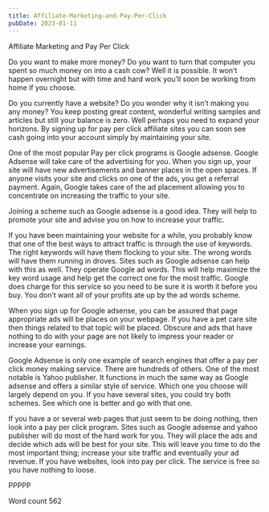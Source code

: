```yaml
---
title: Affiliate-Marketing-and-Pay-Per-Click
pubDate: 2023-01-11
---
```


Affiliate Marketing and Pay Per Click

Do you want to make more money? Do you want to turn that computer you spent so much money on into a cash cow? Well it is possible. It won’t happen overnight but with time and hard work you’ll soon be working from home if you choose. 

Do you currently have a website? Do you wonder why it isn’t making you any money? You keep posting great content, wonderful writing samples and articles but still your balance is zero. Well perhaps you need to expand your horizons. By signing up for pay per click affiliate sites you can soon see cash going into your account simply by maintaining your site.

One of the most popular Pay per click programs is Google adsense. Google Adsense will take care of the advertising for you. When you sign up, your site will have new advertisements and banner places in the open spaces. If anyone visits your site and clicks on one of the ads, you get a referral payment. Again, Google takes care of the ad placement allowing you to concentrate on increasing the traffic to your site.

Joining a scheme such as Google adsense is a good idea. They will help to promote your site and advise you on how to increase your traffic. 

If you have been maintaining your website for a while, you probably know that one of the best ways to attract traffic is through the use of keywords. The right keywords will have them flocking to your site. The wrong words will have them running in droves. Sites such as Google adsense can help with this as well. They operate Google ad words. This will help maximize the key word usage and help get the correct one for the most traffic. Google does charge for this service so you need to be sure it is worth it before you buy. You don’t want all of your profits ate up by the ad words scheme.

When you sign up for Google adsense, you can be assured that page appropriate ads will be places on your webpage. If you have a pet care site then things related to that topic will be placed. Obscure and ads that have nothing to do with your page are not likely to impress your reader or increase your earnings.

Google Adsense is only one example of search engines that offer a pay per click money making service. There are hundreds of others. One of the most notable is Yahoo publisher. It functions in much the same way as Google adsense and offers a similar style of service. Which one you choose will largely depend on you. If you have several sites, you could try both schemes. See which one is better and go with that one.

If you have a or several web pages that just seem to be doing nothing, then look into a pay per click program. Sites such as Google adsense and yahoo publisher will do most of the hard work for you. They will place the ads and decide which ads will be best for your site. This will leave you time to do the most important thing; increase your site traffic and eventually your ad revenue. If you have websites, look into pay per click. The service is free so you have nothing to loose.

PPPPP

Word count 562